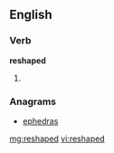 ==English==

===Verb===
'''reshaped'''

# {{past of|[[reshape]]}}

===Anagrams===
* [[ephedras#English|ephedras]]

[[mg:reshaped]]
[[vi:reshaped]]